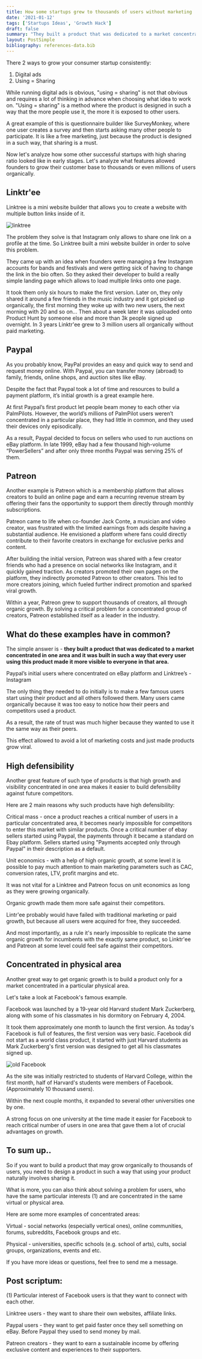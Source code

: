 ```yaml
---
title: How some startups grew to thousands of users without marketing
date: '2021-01-12'
tags: ['Startups Ideas', 'Growth Hack']
draft: false
summary: "They built a product that was dedicated to a market concentrated in one area and it was built in such a way that every user using this product made it more visible to everyone in that area."
layout: PostSimple
bibliography: references-data.bib
---
```


There 2 ways to grow your consumer startup consistently:

1. Digital ads
2. Using = Sharing

While running digital ads is obvious, "using = sharing" is not that obvious and requires a lot of thinking in advance when choosing what idea to work on. "Using = sharing" is a method where the product is designed in such a way that the more people use it, the more it is exposed to other users.

A great example of this is questionnaire builder like SurveyMonkey, where one user creates a survey and then starts asking many other people to participate. It is like a free marketing, just because the product is designed in a such way, that sharing is a must.

Now let's analyze how some other successful startups with high sharing ratio looked like in early stages. Let's analyze what features allowed founders to grow their customer base to thousands or even millions of users organically.

## Linktr'ee

Linktree is a mini website builder that allows you to create a website with multiple button links inside of it.

![linktree](/static/images/linktree_page.png)

The problem they solve is that Instagram only allows to share one link on a profile at the time. So Linktree built a mini website builder in order to solve this problem.

They came up with an idea when founders were managing a few Instagram accounts for bands and festivals and were getting sick of having to change the link in the bio often. So they asked their developer to build a really simple landing page which allows to load multiple links onto one page.


It took them only six hours to make the first version.
Later on, they only shared it around a few friends in the music industry and it got picked up organically, the first morning they woke up
    with two new users, the next morning with 20 and so on...
Then about a week later it was uploaded onto Product Hunt by someone else and more than 3k people signed up overnight.
In 3 years Linktr'ee grew to 3 million users all organically without paid marketing.

## Paypal

As you probably know, PayPal provides an easy and quick way to send and request money online. With Paypal, you can transfer money (abroad) to family, friends, online shops, and auction sites like eBay.

Despite the fact that Paypal took a lot of time and resources to build a payment platform, it’s initial growth is a great example here.

At first Paypal’s first product let people beam money to each other via PalmPilots. However, the world’s millions of PalmPilot users weren’t concentrated in a particular place, they had little in common, and they used their devices only episodically.

As a result, Paypal decided to focus on sellers who used to run auctions on eBay platform. In late 1999, eBay had a few thousand high-volume “PowerSellers” and after only three months Paypal was serving 25% of them.

    
## Patreon

Another example is Patreon which is a membership platform that allows creators to build an online page and earn a recurring revenue stream by offering their fans the opportunity to support them directly through monthly subscriptions.

Patreon came to life when co-founder Jack Conte, a musician and video creator, was frustrated with the limited earnings from ads despite having a substantial audience. He envisioned a platform where fans could directly contribute to their favorite creators in exchange for exclusive perks and content.

After building the initial version, Patreon was shared with a few creator friends who had a presence on social networks like Instagram, and it quickly gained traction. As creators promoted their own pages on the platform, they indirectly promoted Patreon to other creators. This led to more creators joining, which fueled further indirect promotion and sparked viral growth.

Within a year, Patreon grew to support thousands of creators, all through organic growth. By solving a critical problem for a concentrated group of creators, Patreon established itself as a leader in the industry.

## What do these examples have in common?

The simple answer is - <b>they built a product that was dedicated to a market concentrated in one area and it was built in such a way that every user using this product made it more visible to everyone in that area.</b>

Paypal’s initial users where concentrated on eBay platform and Linktree’s - Instagram

The only thing they needed to do initially is to make a few famous users start using their product and all others followed them. Many users came organically because it was too easy to notice how their peers and competitors used a product.
    
As a result, the rate of trust was much higher because they wanted to use it the same way as their peers. 

This effect allowed to avoid a lot of marketing costs and just made products grow viral.

## High defensibility

Another great feature of such type of products is that high growth and visibility concentrated in one area makes it easier to build defensibility against future competitors.

Here are 2 main reasons why such products have high defensibility:

Critical mass - once a product reaches a critical number of users in a particular concentrated area, it becomes nearly impossible for competitors to enter this market with similar products. Once a critical number of ebay sellers started using Paypal, the payments through it became a standard on Ebay platform. Sellers started using "Payments accepted only through Paypal" in their description as a default.

Unit economics - with a help of high organic growth, at some level it is possible to pay much attention to main marketing parameters such as CAC, conversion rates, LTV, profit margins and etc. 

It was not vital for a Linktree and Patreon focus on unit economics as long as they were growing organically. 

Organic growth made them more safe against their competitors.

Lintr'ee probably would have failed with traditional marketing or paid growth, but because all users were acquired for free, they succeeded. 

And most importantly, as a rule it's nearly impossible to replicate the same organic growth for incumbents with the exactly same product, so Linktr'ee and Patreon at some level could feel safe against their competitors. 

## Concentrated in physical area

Another great way to get organic growth is to build a product only for a market concentrated in a particular physical area.

Let's take a look at Facebook's famous example.

Facebook was launched by a 19-year old Harvard student Mark Zuckerberg, along with some of his classmates in his dormitory on February 4, 2004.

It took them approximately one month to launch the first version. As today's Facebook is full of features, the first version was very basic. Facebook did not start as a world class product, it started with just Harvard students as Mark Zuckerberg's first version was designed to get all his classmates signed up.

![old Facebook](/static/images/old_facebook.jpg)

As the site was initially restricted to students of Harvard College, within the first month, half of Harvard's students were members of Facebook. (Approximately 10 thousand users).

Within the next couple months, it expanded to several other universities one by one.

A strong focus on one university at the time made it easier for Facebook to reach critical number of users in one area that gave them a lot of crucial advantages on growth.

## To sum up..

So if you want to build a product that may grow organically to thousands of users, you need to design a product in such a way that using your product naturally involves sharing it. 

What is more, you can also think about solving a problem for users, who have the same particular interests (1) and are concentrated in the same virtual or physical area.

Here are some more examples of concentrated areas:

Virtual - social networks (especially vertical ones), online communities, forums, subreddits, Facebook groups and etc.

Physical - universities, specific schools (e.g. school of arts), cults, social groups, organizations, events and etc.

If you have more ideas or questions, feel free to send me a message.

## Post scriptum:

(1) Particular interest of Facebook users is that they want to connect with each other.

Linktree users - they want to share their own websites, affiliate links.

Paypal users - they want to get paid faster once they sell something on eBay. Before Paypal they used to send money by mail.

Patreon creators - they want to earn a sustainable income by offering exclusive content and experiences to their supporters.